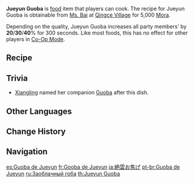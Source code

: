 {{Food Infobox
|id              = 108211
|name            = Jueyun Guoba
|description     = One of Liyue's specialty snacks.
|desc_suspicious = The browned Jueyun Chilis and ham stick together on top of a crust that has barely retained its flavor, and you can only tell them apart by the mouthfeel.
|desc_basic      = Stir-fried ham and Jueyun Chili sprinkled on a crispy crust made from Rice and Horsetail create a refined, meaty snack that transforms humble Rice into a hot delicacy.
|desc_delicious  = Chow down on that lovely, fragrant crust and the steaming ham sitting atop it. The spices and spiciness race neck and neck into your nostrils, creating an addictive flavor that has you licking that last finger rather than let a single scrap go to waste.
|type            = ATK-Boosting Dishes
|effectType      = ATK Up
|effect          = Increases all party members' {{Color|Physical DMG}} by (var1)% for 300s.
|eff_att1        = Physical DMG Bonus
|eff_suspicious1 = 20
|eff_basic1      = 30
|eff_delicious1  = 40
|quality         = 3
|variant         = 
|region          = Liyue
|recipe          = Sold by [[Ms. Bai]]
}}
'''Jueyun Guoba''' is [[food]] item that players can cook. The recipe for Jueyun Guoba is obtainable from [[Ms. Bai]] at [[Qingce Village]] for 5,000 [[Mora]].

Depending on the quality, Jueyun Guoba increases all party members' {{Color|Physical DMG}} by '''20'''/'''30'''/'''40'''% for 300 seconds. Like most foods, this has no effect for other players in [[Co-Op Mode]].

==Recipe==
{{Recipe
|type = Cooking
|Horsetail = 2
|Rice = 2
|Ham = 1
|Jueyun Chili = 1
|sort = Horsetail;Rice;Ham;Jueyun Chili
}}

== Trivia ==
* [[Xiangling]] named her companion [[Guoba]] after this dish.

==Other Languages==
{{Other Languages
|en      = Jueyun Guoba
|zhs     = 绝云锅巴
|zhs_rm  = Juéyún Guōbā
|zht     = 絕雲鍋巴
|zht_rm  = Juéyún Guōbā
|zh_tl   = Jueyun {{w|Guoba}}
|ja      = 絶雲のお焦げ
|ja_rm   = Zetsuun no Okoge
|ja_tl   = Jueyun Scorched Rice
|ko      = 절운 누룽지
|ko_rm   = Jeol'un Nurungji
|ko_tl   = Jueyun Scorched Rice
|es      = Guoba de Jueyun
|es_tl   = Jueyun Guoba
|fr      = Gooba de Jueyun
|fr_tl   = Jueyun Guoba
|ru      = Заоблачный гоба
|ru_tl   = Transcendental Guoba
|th      = Jueyun Guoba
|vi      = Cơm Cháy {{tt|Tuyệt Vân|絕雲}}
|vi_tl   = Jueyun Scorched Rice
|de      = Jueyun-Schinkenreis
|de_tl   = Jueyun Ham Rice
|id      = Jueyun Guoba
|pt      = Guoba de Jueyun
|pt_tl   = Jueyun Guoba
|tr      = Jueyun Pilavı
|tr_tl   = 
|it      = Guoba di Jueyun
|it_tl   = Jueyun Guoba
}}

==Change History==
{{Change History|1.2}}

==Navigation==
{{Food Navbox}}

[[es:Guoba de Jueyun]]
[[fr:Gooba de Jueyun]]
[[ja:絶雲お焦げ]]
[[pt-br:Guoba de Jueyun]]
[[ru:Заоблачный гоба]]
[[th:Jueyun Guoba]]